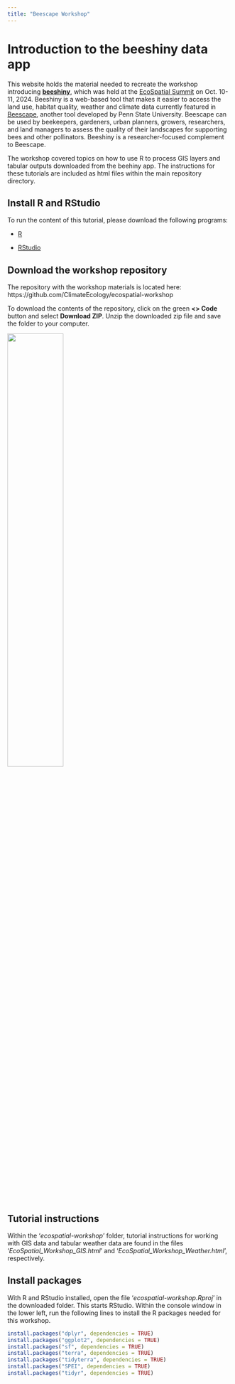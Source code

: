 ```yaml
---
title: "Beescape Workshop"
---
```


# Introduction to the **beeshiny** data app

This website holds the material needed to recreate the workshop introducing [**beeshiny**](https://beesuite.psu.edu/beeshiny/), which was held at the [EcoSpatial Summit](https://ecospatialsummit.com/) on Oct. 10-11, 2024. Beeshiny is a web-based tool that makes it easier to access the land use, habitat quality, weather and climate data currently featured in [Beescape](https://beescape.psu.edu/), another tool developed by Penn State University. Beescape can be used by beekeepers, gardeners, urban planners, growers, researchers, and land managers to assess the quality of their landscapes for supporting bees and other pollinators. Beeshiny is a researcher-focused complement to Beescape.

The workshop covered topics on how to use R to process GIS layers and tabular outputs downloaded from the beehiny app. The instructions for these tutorials are included as html files within the main repository directory.

## Install R and RStudio

To run the content of this tutorial, please download the following programs:

* [R](https://cran.rstudio.com/)

* [RStudio](https://posit.co/download/rstudio-desktop/)

## Download the workshop repository

The repository with the workshop materials is located here: https://github.com/ClimateEcology/ecospatial-workshop

To download the contents of the repository, click on the green **<> Code** button and select **Download ZIP**. Unzip the downloaded zip file and save the folder to your computer.

![](README_files/figure/downloadcode.png?raw=true){width="50%"}

## Tutorial instructions

Within the '_ecospatial-workshop_' folder, tutorial instructions for working with GIS data and tabular weather data are found in the files '_EcoSpatial_Workshop_GIS.html_' and '_EcoSpatial_Workshop_Weather.html_', respectively.

## Install packages

With R and RStudio installed, open the file '_ecospatial-workshop.Rproj_' in the downloaded folder. This starts RStudio. Within the console window in the lower left, run the following lines to install the R packages needed for this workshop.

```r
install.packages("dplyr", dependencies = TRUE)
install.packages("ggplot2", dependencies = TRUE)
install.packages("sf", dependencies = TRUE)
install.packages("terra", dependencies = TRUE)
install.packages("tidyterra", dependencies = TRUE)
install.packages("SPEI", dependencies = TRUE)
install.packages("tidyr", dependencies = TRUE)
```

